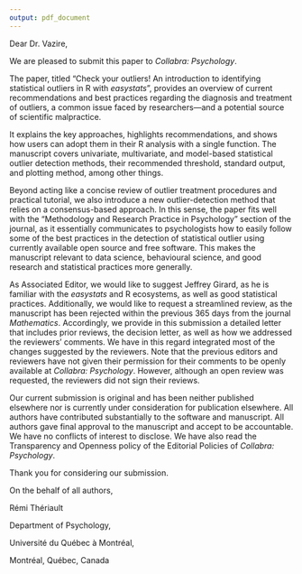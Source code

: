 ```yaml
---
output: pdf_document
---
```


Dear Dr. Vazire,

We are pleased to submit this paper to *Collabra: Psychology*.

The paper, titled "Check your outliers! An introduction to identifying statistical outliers in R with *easystats*", provides an overview of current recommendations and best practices regarding the diagnosis and treatment of outliers, a common issue faced by researchers---and a potential source of scientific malpractice.

It explains the key approaches, highlights recommendations, and shows how users can adopt them in their R analysis with a single function. The manuscript covers univariate, multivariate, and model-based statistical outlier detection methods, their recommended threshold, standard output, and plotting method, among other things.

Beyond acting like a concise review of outlier treatment procedures and practical tutorial, we also introduce a new outlier-detection method that relies on a consensus-based approach. In this sense, the paper fits well with the "Methodology and Research Practice in Psychology" section of the journal, as it essentially communicates to psychologists how to easily follow some of the best practices in the detection of statistical outlier using currently available open source and free software. This makes the manuscript relevant to data science, behavioural science, and good research and statistical practices more generally.

As Associated Editor, we would like to suggest Jeffrey Girard, as he is familiar with the *easystats* and R ecosystems, as well as good statistical practices. Additionally, we would like to request a streamlined review, as the manuscript has been rejected within the previous 365 days from the journal *Mathematics*. Accordingly, we provide in this submission a detailed letter that includes prior reviews, the decision letter, as well as how we addressed the reviewers' comments. We have in this regard integrated most of the changes suggested by the reviewers. Note that the previous editors and reviewers have not given their permission for their comments to be openly available at *Collabra: Psychology*. However, although an open review was requested, the reviewers did not sign their reviews.

Our current submission is original and has been neither published elsewhere nor is currently under consideration for publication elsewhere. All authors have contributed substantially to the software and manuscript. All authors gave final approval to the manuscript and accept to be accountable. We have no conflicts of interest to disclose. We have also read the Transparency and Openness policy of the Editorial Policies of *Collabra: Psychology*.

Thank you for considering our submission.

On the behalf of all authors,

Rémi Thériault

Department of Psychology,

Université du Québec à Montréal,

Montréal, Québec, Canada